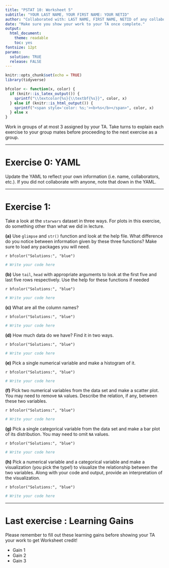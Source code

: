 ---
title: "PSTAT 10: Worksheet 5"
subtitle: "YOUR LAST NAME, YOUR FIRST NAME: YOUR NETID"
author: "Collaborated with: LAST NAME, FIRST NAME, NETID of any collaboraters"
date: "Make sure you show your work to your TA once complete."
output:
  html_document:
    theme: readable
    toc: yes
fontsize: 12pt
params:
  solution: TRUE
  release: FALSE
---

```{r setup, include=FALSE}
knitr::opts_chunk$set(echo = TRUE)
library(tidyverse)
```

```{r, echo = F}
bfcolor <- function(x, color) {
  if (knitr::is_latex_output()) {
    sprintf("\\textcolor{%s}{\\textbf{%s}}", color, x)
  } else if (knitr::is_html_output()) {
    sprintf("<span style='color: %s;'><b>%s</b></span>", color, x)
  } else x
}
```

Work in groups of at most 3 assigned by your TA. Take turns to explain each exercise to your group mates before proceeding to the next exercise as a group. 

---

# Exercise 0: YAML

Update the YAML to reflect your own information (i.e. name, collaborators, etc.). If you did not collaborate with anyone, note that down in the YAML. 

---

# Exercise 1: 

Take a look at the `starwars` dataset in three ways. For plots in this exercise, do something other than what we did in lecture. 

**(a)** Use `glimpse` and  `str()` function and look at the help file. What difference do you notice between information given by these three functions? Make sure to load any packages you will need.


`r bfcolor("Solutions:", "blue")`

```{r}
# Write your code here

```



**(b)** Use `tail`, `head` with appropriate arguments to look at the first five and last five rows respectively. Use the help for these functions if needed

`r bfcolor("Solutions:", "blue")`

```{r}
# Write your code here

```


**(c)** What are all the column names?

`r bfcolor("Solutions:", "blue")`

```{r}
# Write your code here

```


**(d)** How much data do we have? Find it in two ways. 

`r bfcolor("Solutions:", "blue")`

```{r}
# Write your code here

```



**(e)** Pick a single numerical variable and make a histogram of it.

`r bfcolor("Solutions:", "blue")`

```{r}
# Write your code here

```


**(f)** Pick two numerical variables from the data set and make a scatter plot. You may need to remove `NA` values. Describe the relation, if any, between these two variables. 

`r bfcolor("Solutions:", "blue")`

```{r}
# Write your code here

```


**(g)** Pick a single categorical variable from the data set and make a bar plot of its distribution. You may need to omit `NA` values.

`r bfcolor("Solutions:", "blue")`

```{r}
# Write your code here

```


**(h)** Pick a numerical variable and a categorical variable and make a visualization (you pick the type!) to visualize the relationship between the two variables. Along with your code and output, provide an interpretation of the visualization.

 `r bfcolor("Solutions:", "blue")`

```{r}
# Write your code here

```


---

# Last exercise : Learning Gains

Please remember to fill out these learning gains before showing your TA your work to get Worksheet credit!

-   Gain 1
-   Gain 2
-   Gain 3



